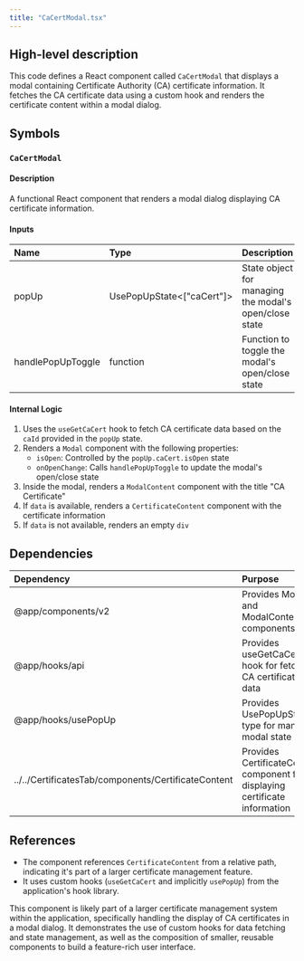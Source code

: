 ```yaml
---
title: "CaCertModal.tsx"
---
```


## High-level description
This code defines a React component called `CaCertModal` that displays a modal containing Certificate Authority (CA) certificate information. It fetches the CA certificate data using a custom hook and renders the certificate content within a modal dialog.

## Symbols

### `CaCertModal`
#### Description
A functional React component that renders a modal dialog displaying CA certificate information.

#### Inputs
| Name | Type | Description |
|:-----|:-----|:------------|
| popUp | UsePopUpState&lt;["caCert"]&gt; | State object for managing the modal's open/close state |
| handlePopUpToggle | function | Function to toggle the modal's open/close state |

#### Internal Logic
1. Uses the `useGetCaCert` hook to fetch CA certificate data based on the `caId` provided in the `popUp` state.
2. Renders a `Modal` component with the following properties:
   - `isOpen`: Controlled by the `popUp.caCert.isOpen` state
   - `onOpenChange`: Calls `handlePopUpToggle` to update the modal's open/close state
3. Inside the modal, renders a `ModalContent` component with the title "CA Certificate"
4. If `data` is available, renders a `CertificateContent` component with the certificate information
5. If `data` is not available, renders an empty `div`

## Dependencies
| Dependency | Purpose |
|:-----------|:--------|
| @app/components/v2 | Provides Modal and ModalContent components |
| @app/hooks/api | Provides useGetCaCert hook for fetching CA certificate data |
| @app/hooks/usePopUp | Provides UsePopUpState type for managing modal state |
| ../../CertificatesTab/components/CertificateContent | Provides CertificateContent component for displaying certificate information |

## References
- The component references `CertificateContent` from a relative path, indicating it's part of a larger certificate management feature.
- It uses custom hooks (`useGetCaCert` and implicitly `usePopUp`) from the application's hook library.

This component is likely part of a larger certificate management system within the application, specifically handling the display of CA certificates in a modal dialog. It demonstrates the use of custom hooks for data fetching and state management, as well as the composition of smaller, reusable components to build a feature-rich user interface.
